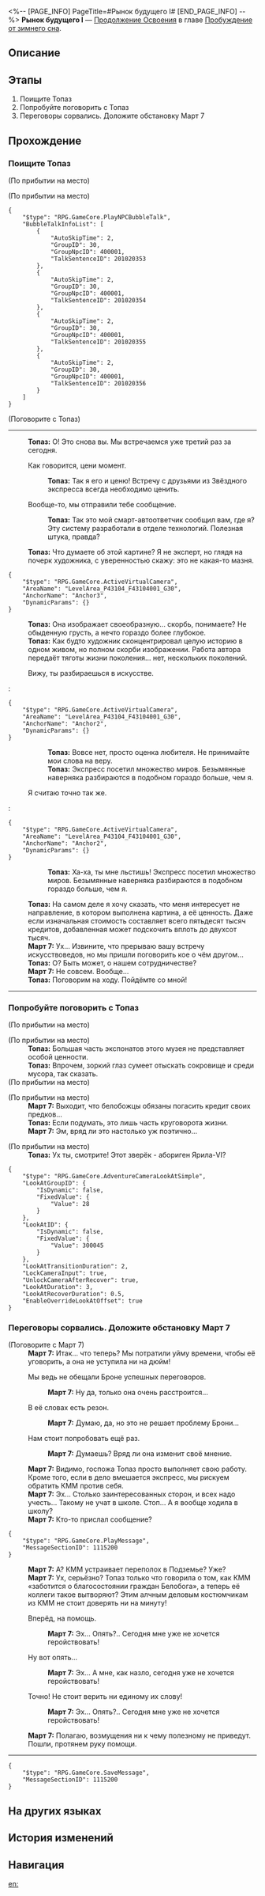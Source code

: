 <%-- [PAGE_INFO]
PageTitle=#Рынок будущего I#
[END_PAGE_INFO] --%>
{{Дополнить|Диалоги.}}
{{Миссия Инфобокс
|id              = 2010205
|Название        = 
|Изображение     = Миссия Рынок будущего I.png
|Тип             = Продолжение Освоения
|Событие         = 
|Глава           = Пробуждение от зимнего сна
|Условия         = 
|Персонажи       = Март 7; Первопроходец; Топаз
|СтартЛокация    = [[Ярило-VI]] — [[Краеведческий музей]]
|Мир             = Ярило-VI
|Предыдущая      = 
|Следующая       = 
|Награды         = Опыт Освоения*700; Звёздный нефрит*110; Путеводитель путешественника*5; Утраченный кристалл*4; Кредиты*40 000
}}
'''Рынок будущего I''' — [[Продолжение Освоения]] в главе [[Пробуждение от зимнего сна]].

==Описание==
{{Описание|<!--официальное описание из Перекрёстка судеб-->}}

==Этапы==
# Поищите Топаз
# Попробуйте поговорить с Топаз
# Переговоры сорвались. Доложите обстановку Март 7

==Прохождение==
{{Дополнить}}

===Поищите Топаз===
{{Описание миссии|тип=Продолжение Освоения|локация=Краеведческий музей|Ежедневный отчёт об Освоении (автор: (Первопроходец)):<br />У нас неприятности. Белобог задолжал КММ целую кучу денег. Нужно поговорить с Топаз в музее.}}
{{Диалог Начало}}
;(По прибытии на место)

;(По прибытии на место)
<pre>{
	"$type": "RPG.GameCore.PlayNPCBubbleTalk",
	"BubbleTalkInfoList": [
		{
			"AutoSkipTime": 2,
			"GroupID": 30,
			"GroupNpcID": 400001,
			"TalkSentenceID": 201020353
		},
		{
			"AutoSkipTime": 2,
			"GroupID": 30,
			"GroupNpcID": 400001,
			"TalkSentenceID": 201020354
		},
		{
			"AutoSkipTime": 2,
			"GroupID": 30,
			"GroupNpcID": 400001,
			"TalkSentenceID": 201020355
		},
		{
			"AutoSkipTime": 2,
			"GroupID": 30,
			"GroupNpcID": 400001,
			"TalkSentenceID": 201020356
		}
	]
}</pre>

;(Поговорите с Топаз)
----
:'''Топаз:''' О! Это снова вы. Мы встречаемся уже третий раз за сегодня.
:{{Диалог|Стрелка}} Как говорится, цени момент.
::'''Топаз:''' Так я его и ценю! Встречу с друзьями из Звёздного экспресса всегда необходимо ценить.
:{{Диалог|Стрелка}} Вообще-то, мы отправили тебе сообщение.
::'''Топаз:''' Так это мой смарт-автоответчик сообщил вам, где я? Эту систему разработали в отделе технологий. Полезная штука, правда?
:'''Топаз:''' Что думаете об этой картине? Я не эксперт, но глядя на почерк художника, с уверенностью скажу: это не какая-то мазня.
<pre>{
	"$type": "RPG.GameCore.ActiveVirtualCamera",
	"AreaName": "LevelArea_P43104_F43104001_G30",
	"AnchorName": "Anchor3",
	"DynamicParams": {}
}</pre>
:'''Топаз:''' Она изображает своеобразную... скорбь, понимаете? Не обыденную грусть, а нечто гораздо более глубокое.
:'''Топаз:''' Как будто художник сконцентрировал целую историю в одном живом, но полном скорби изображении. Работа автора передаёт тяготы жизни поколения... нет, нескольких поколений.
:{{Диалог|Стрелка}} Вижу, ты разбираешься в искусстве.
:<pre>{
	"$type": "RPG.GameCore.ActiveVirtualCamera",
	"AreaName": "LevelArea_P43104_F43104001_G30",
	"AnchorName": "Anchor2",
	"DynamicParams": {}
}</pre>
::'''Топаз:''' Вовсе нет, просто оценка любителя. Не принимайте мои слова на веру.
::'''Топаз:''' Экспресс посетил множество миров. Безымянные наверняка разбираются в подобном гораздо больше, чем я.
:{{Диалог|Стрелка}} Я считаю точно так же.
:<pre>{
	"$type": "RPG.GameCore.ActiveVirtualCamera",
	"AreaName": "LevelArea_P43104_F43104001_G30",
	"AnchorName": "Anchor2",
	"DynamicParams": {}
}</pre>
::'''Топаз:''' Ха-ха, ты мне льстишь! Экспресс посетил множество миров. Безымянные наверняка разбираются в подобном гораздо больше, чем я.
:'''Топаз:''' На самом деле я хочу сказать, что меня интересует не направление, в котором выполнена картина, а её ценность. Даже если изначальная стоимость составляет всего пятьдесят тысяч кредитов, добавленная может подскочить вплоть до двухсот тысяч.
:'''Март 7:''' Ух... Извините, что прерываю вашу встречу искусствоведов, но мы пришли поговорить кое о чём другом...
:'''Топаз:''' О? Быть может, о нашем сотрудничестве?
:'''Март 7:''' Не совсем. Вообще...
:'''Топаз:''' Поговорим на ходу. Пойдёмте со мной!
----
{{Диалог Конец}}

===Попробуйте поговорить с Топаз===
{{Описание миссии|тип=Продолжение Освоения|локация=Краеведческий музей|Ежедневный отчёт об Освоении (автор: (Первопроходец)):<br />Вот и Топаз. Начинаем переговоры. Надеюсь, мы не ляпнем ничего лишнего.}}
{{Диалог Начало}}
;(По прибытии на место)

;(По прибытии на место)
:'''Топаз:''' Большая часть экспонатов этого музея не представляет особой ценности.
:'''Топаз:''' Впрочем, зоркий глаз сумеет отыскать сокровище и среди мусора, так сказать.
;(По прибытии на место)

;(По прибытии на место)
:'''Март 7:''' Выходит, что белобожцы обязаны погасить кредит своих предков...
:'''Топаз:''' Если подумать, это лишь часть круговорота жизни.
:'''Март 7:''' Эм, вряд ли это настолько уж поэтично...

;(По прибытии на место)
:'''Топаз:''' Ух ты, смотрите! Этот зверёк - абориген Ярила-VI?
<pre>{
	"$type": "RPG.GameCore.AdventureCameraLookAtSimple",
	"LookAtGroupID": {
		"IsDynamic": false,
		"FixedValue": {
			"Value": 28
		}
	},
	"LookAtID": {
		"IsDynamic": false,
		"FixedValue": {
			"Value": 300045
		}
	},
	"LookAtTransitionDuration": 2,
	"LockCameraInput": true,
	"UnlockCameraAfterRecover": true,
	"LookAtDuration": 3,
	"LookAtRecoverDuration": 0.5,
	"EnableOverrideLookAtOffset": true
}</pre>
{{Диалог Конец}}

===Переговоры сорвались. Доложите обстановку Март 7===
{{Описание миссии|тип=Продолжение Освоения|локация=Краеведческий музей|Ежедневный отчёт об Освоении (автор: (Первопроходец)):<br />Переговоры сорвались. Блин. Следующий шаг: а есть ли следующий шаг?}}
{{Диалог Начало}}

;(Поговорите с Март 7)
:'''Март 7:''' Итак... что теперь? Мы потратили уйму времени, чтобы её уговорить, а она не уступила ни на дюйм!
:{{Диалог|Стрелка}} Мы ведь не обещали Броне успешных переговоров.
::'''Март 7:''' Ну да, только она очень расстроится...
:{{Диалог|Стрелка}} В её словах есть резон.
::'''Март 7:''' Думаю, да, но это не решает проблему Брони...
:{{Диалог|Стрелка}} Нам стоит попробовать ещё раз.
::'''Март 7:''' Думаешь? Вряд ли она изменит своё мнение.
:'''Март 7:''' Видимо, госпожа Топаз просто выполняет свою работу. Кроме того, если в дело вмешается экспресс, мы рискуем обратить КММ против себя.
:'''Март 7:''' Эх... Столько заинтересованных сторон, и всех надо учесть... Такому не учат в школе. Стоп... А я вообще ходила в школу?
:'''Март 7:''' Кто-то прислал сообщение?
<pre>{
	"$type": "RPG.GameCore.PlayMessage",
	"MessageSectionID": 1115200
}</pre>
:'''Март 7:''' А? КММ устраивает переполох в Подземье? Уже?
:'''Март 7:''' Ух, серьёзно? Топаз только что говорила о том, как КММ «заботится о благосостоянии граждан Белобога», а теперь её коллеги такое вытворяют? Этим алчным деловым костюмчикам из КММ не стоит доверять ни на минуту!
:{{Диалог|Стрелка}} Вперёд, на помощь.
::'''Март 7:''' Эх... Опять?.. Сегодня мне уже не хочется геройствовать!
:{{Диалог|Стрелка}} Ну вот опять...
::'''Март 7:''' Эх... А мне, как назло, сегодня уже не хочется геройствовать!
:{{Диалог|Стрелка}} Точно! Не стоит верить ни единому их слову!
::'''Март 7:''' Эх... Опять?.. Сегодня мне уже не хочется геройствовать!
:'''Март 7:''' Полагаю, возмущения ни к чему полезному не приведут. Пошли, протянем руку помощи.
----
<pre>{
	"$type": "RPG.GameCore.SaveMessage",
	"MessageSectionID": 1115200
}</pre>
{{Диалог Конец}}

==На других языках==
{{На других языках
|en   = Future Market (I)
|zhs  = 未来市场•其一
|zht  = 未來市場•其一
|ja   = フューチャーズマーケット・一
|ko   = 미래 시장•1
|es   = El mercado del mañana&nbsp;I
|fr   = Marché à terme (I)
|ru   = Рынок будущего I
|th   = ตลาดแห่งอนาคต 1
|vi   = Thị Trường Tương Lai 1
|de   = Markt der Zukunft (Teil 1)
|id   = Pasar Masa Depan 1
|pt   = Mercado Futuro (I)
}}

==История изменений==
{{История изменений|3.5}}

==Навигация==
{{Продолжение Освоения Навбокс|Глава }}

[[en:]]
